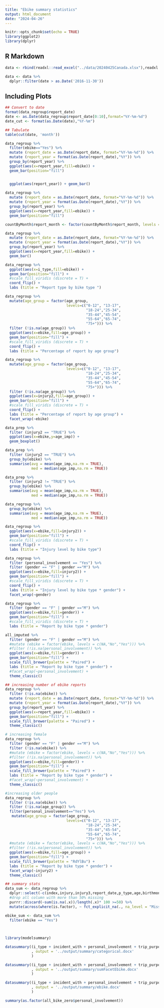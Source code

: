 ```yaml
---
title: "Ebike summary statistics"
output: html_document
date: "2024-04-26"
---
```


```r
knitr::opts_chunk$set(echo = TRUE)
library(ggplot2)
library(dplyr)
```

## R Markdown
```r
data <- rbind(readxl::read_excel("../data/20240425Canada.xlsx"),readxl::read_excel("../data/20240425United States.xlsx"))

data <- data %>% 
  dplyr::filter(date > as.Date('2016-11-30')) 
```

## Including Plots
```r
## Convert to date
format(data_regroup$report_date)
date <- as.Date(data_regroup$report_date[0:10],format="%Y-%m-%d")
date_cut <- format(as.Date(date),"%Y-%m")

## Tabulate
table(cut(date, 'month'))

```

```r
data_regroup %>% 
  filter(ebike=="Yes") %>% 
  mutate (report_date = as.Date(report_date, format="%Y-%m-%d")) %>% 
  mutate (report_year = format(as.Date(report_date),"%Y")) %>% 
  group_by(report_year) %>% 
  ggplot(aes(x=report_year,fill=ebike)) +
  geom_bar(position="fill")


  ggplot(aes(report_year)) + geom_bar()
  
data_regroup %>% 
  mutate (report_date = as.Date(report_date, format="%Y-%m-%d")) %>% 
  mutate (report_year = format(as.Date(report_date),"%Y")) %>% 
  group_by(report_year) %>% 
  ggplot(aes(x=report_year,fill=ebike)) +
  geom_bar(position="fill")

countByMonth$report_month <- factor(countByMonth$report_month, levels = unique(countByMonth$report_month))

data_regroup %>% 
  mutate (report_date = as.Date(report_date, format="%Y-%m-%d")) %>% 
  mutate (report_year = format(as.Date(report_date),"%Y")) %>% 
  group_by(report_year) %>% 
  ggplot(aes(x=report_year,fill=ebike)) +
  geom_bar()


```
```r
data_regroup %>% 
  ggplot(aes(x=i_type,fill=ebike)) +
  geom_bar(position="fill") + 
  #scale_fill_viridis (discrete = T) +
  coord_flip() +
  labs (title = "Report type by bike type ") 
```


```r
data_regroup %>% 
  mutate(age_group = factor(age_group,
                            levels=c("0-12", "13-17",
                                     "18-24","25-34",
                                     "35-44","45-54",
                                     "55-64","65-74",
                                     "75+"))) %>%
  filter (!is.na(age_group)) %>% 
  ggplot(aes(x=ebike,fill=age_group)) +
  geom_bar(position="fill") + 
  #scale_fill_viridis (discrete = T) +
  coord_flip() +
  labs (title = "Percentage of report by age group")

data_regroup %>% 
  mutate(age_group = factor(age_group,
                            levels=c("0-12", "13-17",
                                     "18-24","25-34",
                                     "35-44","45-54",
                                     "55-64","65-74",
                                     "75+"))) %>%
  filter (!is.na(age_group)) %>% 
  ggplot(aes(x=injury2,fill=age_group)) +
  geom_bar(position="fill") + 
  #scale_fill_viridis (discrete = T) +
  coord_flip() +
  labs (title = "Percentage of report by age group") +
  facet_wrap(~ebike)
```
```r
data_prep %>% 
  filter (injury2 == "TRUE") %>%
  ggplot(aes(x=ebike,y=age_imp)) + 
  geom_boxplot()

data_prep %>% 
  filter (injury2 == "TRUE") %>% 
  group_by(ebike) %>% 
  summarise(avg = mean(age_imp,na.rm = TRUE),
            med = median(age_imp,na.rm = TRUE))

data_prep %>% 
  filter (injury2 != "TRUE") %>% 
  group_by(ebike) %>% 
  summarise(avg = mean(age_imp,na.rm = TRUE),
            med = median(age_imp,na.rm = TRUE))

data_regroup %>% 
  group_by(ebike) %>% 
  summarise(avg = mean(age_imp,na.rm = TRUE),
            med = median(age_imp,na.rm = TRUE))

```

```r
data_regroup %>% 
  ggplot(aes(x=ebike,fill=injury2)) +
  geom_bar(position="fill") + 
  #scale_fill_viridis (discrete = T) +
  coord_flip() +
  labs (title = "Injury level by bike type")
```

```r
data_regroup %>% 
  filter (personal_involvement == "Yes") %>% 
  filter (gender == "F" | gender =="M") %>% 
  ggplot(aes(x=ebike,fill=injury2)) +
  geom_bar(position="fill") + 
  #scale_fill_viridis (discrete = T) +
  coord_flip() +
  labs (title = "Injury level by bike type * gender") +
  facet_wrap(~gender)

data_regroup %>% 
  filter (gender == "F" | gender =="M") %>% 
  ggplot(aes(x=ebike,fill=gender)) +
  geom_bar(position="fill") + 
  #scale_fill_viridis (discrete = T) +
  labs (title = "Report by bike type * gender") 

all_imputed %>% 
  filter (gender == "F" | gender =="M") %>%
  #mutate (ebike = factor(ebike, levels = c(NA,"No","Yes"))) %>% 
  #filter (!is.na(personal_involvement)) %>% 
  ggplot(aes(x=ebike,fill=gender)) +
  geom_bar(position="fill") + 
  scale_fill_brewer(palette = "Paired") +
  labs (title = "Report by bike type * gender") +
  #facet_wrap(~personal_involvement) +
  theme_classic()
```

```r
## increasing number of ebike reports
data_regroup %>% 
  filter (!is.na(ebike)) %>%
  mutate (report_date = as.Date(report_date, format="%Y-%m-%d")) %>% 
  mutate (report_year = format(as.Date(report_date),"%Y")) %>% 
  group_by(report_year) %>% 
  ggplot(aes(x=report_year,fill=ebike)) +
  geom_bar(position="fill") +
  scale_fill_brewer(palette = "Paired") +
  theme_classic()

# increasing female
data_regroup %>% 
  filter (gender == "F" | gender =="M") %>%
  filter (!is.na(ebike)) %>%
  #mutate (ebike = factor(ebike, levels = c(NA,"No","Yes"))) %>% 
  #filter (!is.na(personal_involvement)) %>% 
  ggplot(aes(x=ebike,fill=gender)) +
  geom_bar(position="fill") + 
  scale_fill_brewer(palette = "Paired") +
  labs (title = "Report by bike type * gender") +
  #facet_wrap(~personal_involvement) +
  theme_classic()

#increasing older people
data_regroup %>% 
  filter (!is.na(ebike)) %>%
  filter (!is.na(age_group)) %>%
  filter(personal_involvement=="Yes") %>% 
   mutate(age_group = factor(age_group,
                            levels=c("0-12", "13-17",
                                     "18-24","25-34",
                                     "35-44","45-54",
                                     "55-64","65-74",
                                     "75+"))) %>% 
  #mutate (ebike = factor(ebike, levels = c(NA,"No","Yes"))) %>% 
  #filter (!is.na(personal_involvement)) %>% 
  ggplot(aes(x=ebike,fill=age_group)) +
  geom_bar(position="fill") + 
  scale_fill_brewer(palette = "RdYlBu") +
  labs (title = "Report by bike type * gender") +
  facet_wrap(~injury2) +
  theme_classic()

```
```r
## summary stats
data_sum <- data_regroup %>%
  dplyr::select(-c(index,injury,injury3,report_date,p_type,age,birthmonth,infrastructure_changed,date,details,impact,pk,direction,age_imp,pop.x)) %>%
  #drop all column with more than 50% missing
  purrr::discard(~sum(is.na(.x))/length(.x)* 100 >=50) %>% 
  mutate(across(where(is.factor), ~ fct_explicit_na(., na_level = "Missing")))

ebike_sum <- data_sum %>% 
  filter(ebike == "Yes")
  
  
```

```r
library(modelsummary)

datasummary((i_type + incident_with + personal_involvement + trip_purpose + regular_cyclist + helmet + road_conditions + sightlines + cars_on_roadside + bike_lights + terrain + bicycle_type + ebike + turning + gender + age_group) ~ injury2 * (N + Percent()), data = data_sum
            , output = '../output/summary/categorical.docx'
            )

datasummary((i_type + incident_with + personal_involvement + trip_purpose + regular_cyclist + helmet + road_conditions + sightlines + cars_on_roadside + bike_lights + terrain + bicycle_type + ebike + turning + gender + age_group + injury2) ~ ebike * (N + Percent()), data = data_sum
            , output = '../output/summary/sumFacetEbike.docx'
            )

datasummary((i_type + incident_with + personal_involvement + trip_purpose + regular_cyclist + helmet + road_conditions + sightlines + cars_on_roadside + bike_lights + terrain + bicycle_type + ebike + turning + gender + age_group) ~ injury2 * (N + Percent()), data = ebike_sum
            , output = '../output/summary/ebike.docx'
            )


```

```r
summary(as.factor(all_bike_zero$personal_involvement))
```


